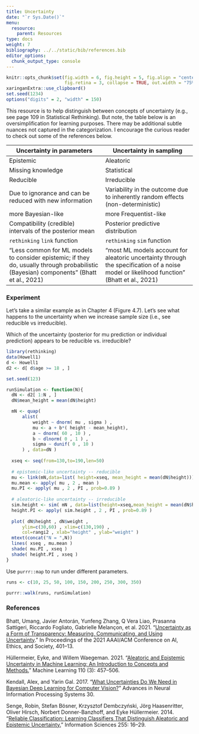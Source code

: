 ```yaml
---
title: Uncertainty
date: "`r Sys.Date()`"
menu:
  resource:
    parent: Resources
type: docs
weight: 7
bibliography: ../../static/bib/references.bib
editor_options:
  chunk_output_type: console
---
```


```r
knitr::opts_chunk$set(fig.width = 6, fig.height = 5, fig.align = "center",
                      fig.retina = 3, collapse = TRUE, out.width = "75%", class.source="language-r", class.output="language-r")
xaringanExtra::use_clipboard()
set.seed(1234)
options("digits" = 2, "width" = 150)
```

This resource is to help distinguish between concepts of uncertainty (e.g., see page 109 in Statistical Rethinking). But note, the table below is an oversimplification for learning purposes. There may be additional subtle nuances not captured in the categorization. I encourage the curious reader to check out some of the references below.

| Uncertainty in parameters | Uncertainty in sampling |
|---------------------------|-------------------------|
| Epistemic                 | Aleatoric               |
| Missing knowledge         | Statistical             |
| Reducible               | Irreducible               |
| Due to ignorance and can be reduced with new information  | Variability in the outcome due to inherently random effects (non-deterministic)  |
| more Bayesian-like         | more Frequentist-like                        |
| Compatibility (credible) intervals of the posterior mean                        | Posterior predictive distribution                        |
| `rethinking` `link` function | `rethinking` `sim` function |
| "Less common for ML models to consider epistemic; if they do, usually through probabilistic (Bayesian) components" (Bhatt et al., 2021)                           | "most ML models account for aleatoric uncertainty through the specification of a noise model or likelihood function" (Bhatt et al., 2021) |

### Experiment

Let's take a similar example as in Chapter 4 (Figure 4.7). Let's see what happens to the uncertainty when we increase sample size (i.e., see reducible vs irreducible).

Which of the uncertainty (posterior for mu prediction or individual prediction) appears to be reducible vs. irreducible?

```r
library(rethinking)
data(Howell1)
d <- Howell1
d2 <- d[ d$age >= 18 , ]

set.seed(123)

runSimulation <- function(N){
  dN <- d2[ 1:N , ]
  dN$mean_height = mean(dN$height)

  mN <- quap(
      alist(
          weight ~ dnorm( mu , sigma ) ,
          mu <- a + b*( height - mean_height),
          a ~ dnorm( 60 , 10 ) ,
          b ~ dlnorm( 0 , 1 ) ,
          sigma ~ dunif( 0 , 10 )
      ) , data=dN )
  
  xseq <- seq(from=130,to=190,len=50)
  
  # epistemic-like uncertainty -- reducible
  mu <- link(mN,data=list( height=xseq, mean_height = mean(dN$height)))
  mu.mean <- apply( mu , 2 , mean )
  mu.PI <- apply( mu , 2 , PI , prob=0.89 )
  
  # aleatoric-like uncertainty -- irreducible 
  sim.height <- sim( mN , data=list(height=xseq,mean_height = mean(dN$height))) 
  height.PI <- apply( sim.height , 2 , PI , prob=0.89 )
  
  plot( dN$height , dN$weight ,
      ylim=c(30,60) , xlim=c(130,190) ,
      col=rangi2 , xlab="height" , ylab="weight" )
  mtext(concat("N = ",N))
  lines( xseq , mu.mean )
  shade( mu.PI , xseq )
  shade( height.PI , xseq )
}
```

Use `purrr::map` to run under different parameters.

```r
runs <- c(10, 25, 50, 100, 150, 200, 250, 300, 350)

purrr::walk(runs, runSimulation)
```

### References

Bhatt, Umang, Javier Antorán, Yunfeng Zhang, Q Vera Liao, Prasanna Sattigeri, Riccardo Fogliato, Gabrielle Melançon, et al. 2021. “[Uncertainty as a Form of Transparency: Measuring, Communicating, and Using Uncertainty](https://arxiv.org/pdf/2011.07586.pdf).” In Proceedings of the 2021 AAAI/ACM Conference on AI, Ethics, and Society, 401–13.

Hüllermeier, Eyke, and Willem Waegeman. 2021. “[Aleatoric and Epistemic Uncertainty in Machine Learning: An Introduction to Concepts and Methods.](https://link.springer.com/content/pdf/10.1007/s10994-021-05946-3.pdf)” Machine Learning 110 (3): 457–506.

Kendall, Alex, and Yarin Gal. 2017. “[What Uncertainties Do We Need in Bayesian Deep Learning for Computer Vision?](https://proceedings.neurips.cc/paper/2017/file/2650d6089a6d640c5e85b2b88265dc2b-Paper.pdf)” Advances in Neural Information Processing Systems 30.

Senge, Robin, Stefan Bösner, Krzysztof Dembczyński, Jörg Haasenritter, Oliver Hirsch, Norbert Donner-Banzhoff, and Eyke Hüllermeier. 2014. “[Reliable Classification: Learning Classifiers That Distinguish Aleatoric and Epistemic Uncertainty.](https://www.mathematik.uni-marburg.de/~eyke/publications/reliable-classification.pdf)” Information Sciences 255: 16–29.
